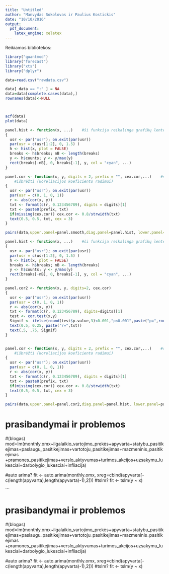 ```yaml
---
title: "Untitled"
author: "Manvydas Sokolovas ir Paulius Kostickis"
date: "10/10/2016"
output: 
  pdf_document: 
    latex_engine: xelatex
---
```



Reikiamos bibliotekos:
```r
library("quantmod")
library("forecast")
library("xts")
library("dplyr")
```


```r
data=read.csv("rawdata.csv")

data[ data == ":" ] = NA
data=data[complete.cases(data),]
rownames(data)<-NULL



acf(data)
plot(data)
```


```r
panel.hist <- function(x, ...)    #ši funkcija reikalinga grafikų lentelei išbrėžti (histogramos pateikimui)                        
{
  usr <- par("usr"); on.exit(par(usr))
  par(usr = c(usr[1:2], 0, 1.5) )
  h <- hist(x, plot = FALSE)
  breaks <- h$breaks; nB <- length(breaks)
  y <- h$counts; y <- y/max(y)
  rect(breaks[-nB], 0, breaks[-1], y, col = "cyan", ...)
}

panel.cor <- function(x, y, digits = 2, prefix = "", cex.cor,...)    #ši funkcija reikalinga grafikų lentelei
    #išbrėžti (koreliacijos koeficiento radimui)
{
  usr <- par("usr"); on.exit(par(usr))
  par(usr = c(0, 1, 0, 1))
  r <- abs(cor(x, y))
  txt <- format(c(r, 0.123456789), digits = digits)[1]
  txt <- paste0(prefix, txt)
  if(missing(cex.cor)) cex.cor <- 0.8/strwidth(txt)
  text(0.5, 0.5, txt, cex = 3)
}

pairs(data,upper.panel=panel.smooth,diag.panel=panel.hist, lower.panel=panel.cor)
```

```r
panel.hist <- function(x, ...)    #ši funkcija reikalinga grafikų lentelei išbrėžti (histogramos pateikimui)                        
{
  usr <- par("usr"); on.exit(par(usr))
  par(usr = c(usr[1:2], 0, 1.5) )
  h <- hist(x, plot = FALSE)
  breaks <- h$breaks; nB <- length(breaks)
  y <- h$counts; y <- y/max(y)
  rect(breaks[-nB], 0, breaks[-1], y, col = "cyan", ...)
}

panel.cor2 <- function(x, y, digits=2, cex.cor)
{
  usr <- par("usr"); on.exit(par(usr))
  par(usr = c(0, 1, 0, 1))
  r <- abs(cor(x, y))
  txt <- format(c(r, 0.123456789), digits=digits)[1]
  test <- cor.test(x,y)
  Signif <- ifelse(round(test$p.value,3)<0.001,"p<0.001",paste("p=",round(test$p.value,3)))  
  text(0.5, 0.25, paste("r=",txt))
  text(.5, .75, Signif)
}


panel.cor <- function(x, y, digits = 2, prefix = "", cex.cor,...)    #ši funkcija reikalinga grafikų lentelei
    #išbrėžti (koreliacijos koeficiento radimui)
{
  usr <- par("usr"); on.exit(par(usr))
  par(usr = c(0, 1, 0, 1))
  r <- abs(cor(x, y))
  txt <- format(c(r, 0.123456789), digits = digits)[1]
  txt <- paste0(prefix, txt)
  if(missing(cex.cor)) cex.cor <- 0.8/strwidth(txt)
  text(0.5, 0.5, txt, cex = 3)
}

pairs(data,upper.panel=panel.cor2,diag.panel=panel.hist, lower.panel=panel.cor)
```

# prasibandymai ir problemos

#(blogas)
mod=lm(monthly.omx~ilgalaikio_vartojimo_prekės+apyvarta+statybu_pasitikejimas+paslaugu_pasitikejimas+vartotoju_pasitikejimas+mazmeninis_pasitikejimas
     +pramones_pasitikejimas+verslo_aktyvumas+turimos_akcijos+uzsakymu_lukesciai+darbolygio_lukesciai+infliacija)

#auto arima?
fit <- auto.arima(monthly.omx, xreg=cbind(apyvarta[-c(length(apyvarta),length(apyvarta)-1),2]))
#tslm?
fit <- tslm(y ~ x) 

```


# prasibandymai ir problemos

#(blogas)
mod=lm(monthly.omx~ilgalaikio_vartojimo_prekės+apyvarta+statybu_pasitikejimas+paslaugu_pasitikejimas+vartotoju_pasitikejimas+mazmeninis_pasitikejimas
     +pramones_pasitikejimas+verslo_aktyvumas+turimos_akcijos+uzsakymu_lukesciai+darbolygio_lukesciai+infliacija)

#auto arima?
fit <- auto.arima(monthly.omx, xreg=cbind(apyvarta[-c(length(apyvarta),length(apyvarta)-1),2]))
#tslm?
fit <- tslm(y ~ x) 
